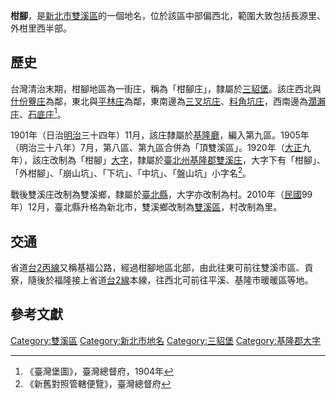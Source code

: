 {{noteTA
|1 = zh-cn:庄; zh-hk:庄; zh-tw:庄;
}}
'''柑腳'''，是[[新北市|新北市]][[雙溪區|雙溪區]]的一個地名，位於該區中部偏西北，範圍大致包括長源里、外柑里西半部。

==歷史==
台灣清治末期，柑腳地區為一街庄，稱為「柑腳庄」，隸屬於[[三貂堡|三貂堡]]。該庄西北與[[什份藔庄|什份藔庄]]為鄰，東北與[[平林庄|平林庄]]為鄰，東南邊為[[三叉坑庄|三叉坑庄]]、[[料角坑庄|料角坑庄]]，西南邊為[[濶瀨庄|濶瀨庄]]、[[石底庄|石底庄]]<ref>《臺灣堡圖》，臺灣總督府，1904年</ref>。

1901年（日治[[明治|明治]]三十四年）11月，該庄隸屬於[[基隆廳|基隆廳]]，編入第九區。1905年（明治三十八年）7月，第八區、第九區合併為「頂雙溪區」。1920年（[[大正|大正]]九年），該庄改制為「柑腳」[[大字|大字]]，隸屬於[[臺北州|臺北州]][[基隆郡|基隆郡]][[雙溪庄|雙溪庄]]，大字下有「柑腳」、「外柑腳」、「崩山坑」、「下坑」、「中坑」、「盤山坑」小字名<ref>《新舊對照管轄便覽》，臺灣總督府</ref>。

戰後雙溪庄改制為雙溪鄉，隸屬於[[臺北縣|臺北縣]]，大字亦改制為村。2010年（[[中華民國|民國]]99年）12月，臺北縣升格為新北市，雙溪鄉改制為[[雙溪區|雙溪區]]，村改制為里。

==交通==
省道[[台2丙線|台2丙線]]又稱基福公路，經過柑腳地區北部，由此往東可前往雙溪市區、貢寮，隨後於福隆接上省道[[台2線|台2線]]本線，往西北可前往平溪、基隆市暖暖區等地。

==參考文獻==
{{reflist}}

{{基隆郡}}

[[Category:雙溪區|Category:雙溪區]]
[[Category:新北市地名|Category:新北市地名]]
[[Category:三貂堡|Category:三貂堡]]
[[Category:基隆郡大字|Category:基隆郡大字]]